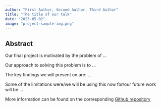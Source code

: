 ```yaml
---
author: "First Author, Second Author, Third Author"
title: "The title of our talk"
date: "2023-05-02"
image: "project-sample-img.png"
---
```

 
 
## Abstract

Our final project is motivated by the problem of ... 

Our approach to solving this problem is to ...

The key findings we will present on are: ...

Some of the limitations were/we will be using this now for/our future work will be ...

More information can be found on the corresponding [Github repository](link to the repo)